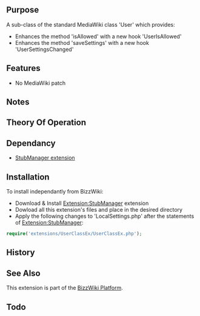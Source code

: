 {{Extension
|name        = UserClassEx
|status      = beta
|type        = other
|author      = [[user:jldupont|Jean-Lou Dupont]]
|image       =
|version     = See SVN ($Id$)
|update      =
|mediawiki   = tested on 1.10 but probably works with a earlier versions
|download    = [http://bizzwiki.googlecode.com/svn/trunk/BizzWiki/extensions/UserClassEx/ SVN]
|readme      =
|changelog   =
|description = 
|parameters  =
|rights      =
|example     =
}}
<!--@@
{{#autoredirect: Extension|{{#noext:{{SUBPAGENAME}} }} }}
== File Status ==
This section is only valid when viewing the page in a BizzWiki environment.
<code>(($#extractmtime|@@mtime@@$))  (($#extractfile|@@file@@$))</code>

Status: (($#comparemtime|<b>File system copy is newer - [{{fullurl:{{NAMESPACE}}:{{PAGENAME}}|action=reload}} Reload] </b>|Up to date$))
@@-->
== Purpose==
A sub-class of the standard MediaWiki class 'User' which provides:
* Enhances the method 'isAllowed' with a new hook 'UserIsAllowed'
* Enhances the method 'saveSettings' with a new hook 'UserSettingsChanged'

== Features ==
* No MediaWiki patch

== Notes ==

== Theory Of Operation ==

== Dependancy ==
* [[Extension:StubManager|StubManager extension]]

== Installation ==
To install independantly from BizzWiki:
* Download & Install [[Extension:StubManager]] extension
* Dowload all this extension's files and place in the desired directory
* Apply the following changes to 'LocalSettings.php' after the statements of [[Extension:StubManager]]:
<source lang=php>
require('extensions/UserClassEx/UserClassEx.php');
</source>

== History ==

== See Also ==
This extension is part of the [[Extension:BizzWiki|BizzWiki Platform]].

== Todo ==
